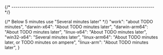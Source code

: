 
{/* ------------------------------------------------------------------------ */}

{/* Below 5 minutes use "Several minutes later" */}
    "work": "about TODO minutes",
    "darwin-x64": "About TODO minutes later",
    "darwin-arm64": "About TODO minutes later",
    "linux-x64": "About TODO minutes later",
    "win32-x64": "Several minutes later",
    "linux-arm64": "About TODO minutes later, or TODO minutes on ampere",
    "linux-arm": "About TODO minutes later",
}
